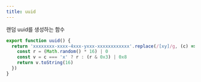 ```yaml
---
title: uuid
---
```


랜덤 uuid를 생성하는 함수

```ts title="utils/uuid.ts"
export function uuid() {
  return 'xxxxxxxx-xxxx-4xxx-yxxx-xxxxxxxxxxxx'.replace(/[xy]/g, (c) => {
    const r = (Math.random() * 16) | 0
    const v = c === 'x' ? r : (r & 0x3) | 0x8
    return v.toString(16)
  })
}
```
